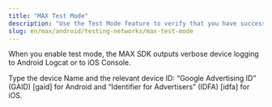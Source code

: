 ```yaml
---
title: "MAX Test Mode"
description: "Use the Test Mode feature to verify that you have successfully integrated specific ad networks from those that MAX mediates."
slug: en/max/android/testing-networks/max-test-mode
---
```


<MaxTestMode1 />

<Callout type="note">
When you enable test mode, the MAX <Abbr>SDK</Abbr> outputs verbose device logging to <Glossary>Android</Glossary> Logcat or to <Glossary>iOS</Glossary> Console.
</Callout>

<EnableTestMode />

Type the device <UILabel>Name</UILabel> and the relevant device <Abbr>ID</Abbr>:
<Glossary>“Google Advertising ID” (<Abbr>GAID</Abbr>) [gaid]</Glossary> for Android and <Glossary>“Identifier for Advertisers” (<Abbr>IDFA</Abbr>) [idfa]</Glossary> for <Abbr>iOS</Abbr>. 

<DisableTestMode />
